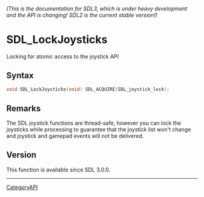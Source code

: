====== (This is the documentation for SDL3, which is under heavy development and the API is changing! SDL2 is the current stable version!) ======
= SDL_LockJoysticks =

Locking for atomic access to the joystick API 

== Syntax ==

<syntaxhighlight lang='c'>
void SDL_LockJoysticks(void) SDL_ACQUIRE(SDL_joystick_lock);
</syntaxhighlight>

== Remarks ==

The SDL joystick functions are thread-safe, however you can lock the
joysticks while processing to guarantee that the joystick list won't change
and joystick and gamepad events will not be delivered.

== Version ==

This function is available since SDL 3.0.0.

----
[[CategoryAPI]]



